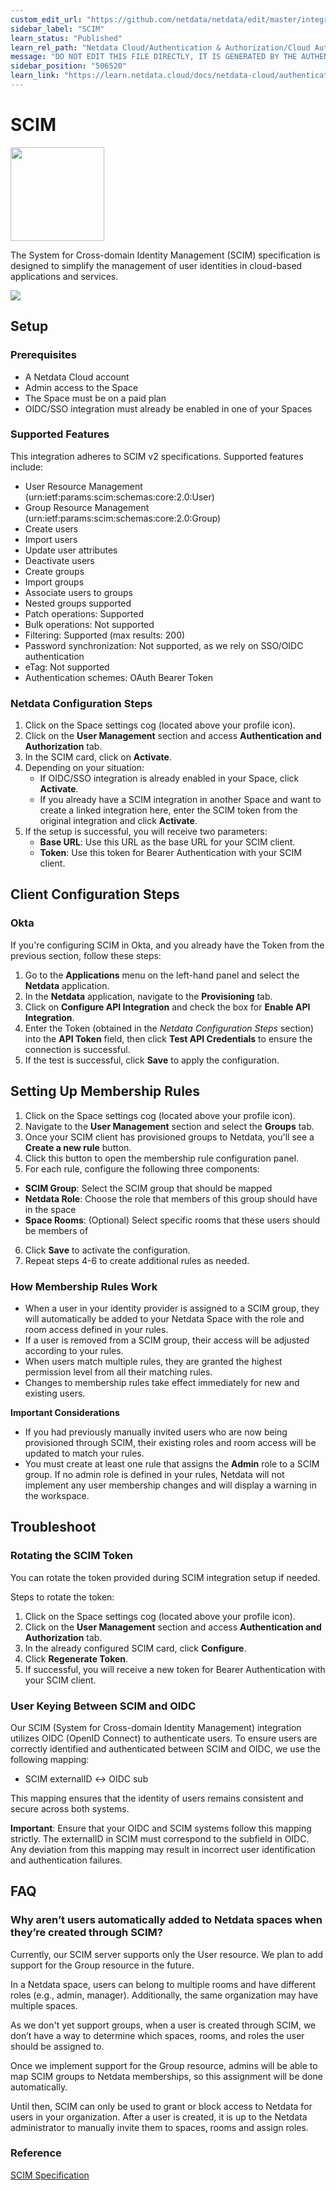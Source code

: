 ```yaml
---
custom_edit_url: "https://github.com/netdata/netdata/edit/master/integrations/cloud-authentication/metadata.yaml"
sidebar_label: "SCIM"
learn_status: "Published"
learn_rel_path: "Netdata Cloud/Authentication & Authorization/Cloud Authentication & Authorization Integrations"
message: "DO NOT EDIT THIS FILE DIRECTLY, IT IS GENERATED BY THE AUTHENTICATION'S metadata.yaml FILE"
sidebar_position: "506520"
learn_link: "https://learn.netdata.cloud/docs/netdata-cloud/authentication-&-authorization/cloud-authentication-&-authorization-integrations/scim"
---
```



# SCIM


<img src="https://netdata.cloud/img/scim.svg" width="150"/>


The System for Cross-domain Identity Management (SCIM) specification is designed to simplify the management of user identities in cloud-based applications and services.


<img src="https://img.shields.io/badge/maintained%20by-Netdata-%2300ab44" />

## Setup

### Prerequisites
- A Netdata Cloud account
- Admin access to the Space
- The Space must be on a paid plan
- OIDC/SSO integration must already be enabled in one of your Spaces

### Supported Features
This integration adheres to SCIM v2 specifications. Supported features include:

- User Resource Management (urn:ietf:params:scim:schemas:core:2.0:User)
- Group Resource Management (urn:ietf:params:scim:schemas:core:2.0:Group)
- Create users
- Import users
- Update user attributes
- Deactivate users
- Create groups
- Import groups
- Associate users to groups
- Nested groups supported
- Patch operations: Supported
- Bulk operations: Not supported
- Filtering: Supported (max results: 200)
- Password synchronization: Not supported, as we rely on SSO/OIDC authentication
- eTag: Not supported
- Authentication schemes: OAuth Bearer Token

### Netdata Configuration Steps
1. Click on the Space settings cog (located above your profile icon).
2. Click on the **User Management** section and access **Authentication and Authorization** tab.
3. In the SCIM card, click on **Activate**.
4. Depending on your situation:
   - If OIDC/SSO integration is already enabled in your Space, click **Activate**.
   - If you already have a SCIM integration in another Space and want to create a linked integration here, enter the SCIM token from the original integration and click **Activate**.
5. If the setup is successful, you will receive two parameters:
   - **Base URL**: Use this URL as the base URL for your SCIM client.
   - **Token**: Use this token for Bearer Authentication with your SCIM client.

## Client Configuration Steps

### Okta
If you're configuring SCIM in Okta, and you already have the Token from the previous section, follow these steps:

1. Go to the **Applications** menu on the left-hand panel and select the **Netdata** application.
2. In the **Netdata** application, navigate to the **Provisioning** tab.
3. Click on **Configure API Integration** and check the box for **Enable API Integration**.
4. Enter the Token (obtained in the *Netdata Configuration Steps* section) into the **API Token** field, then click **Test API Credentials** to ensure the connection is successful.
5. If the test is successful, click **Save** to apply the configuration.

## Setting Up Membership Rules

1. Click on the Space settings cog (located above your profile icon).
2. Navigate to the **User Management** section and select the **Groups** tab.
3. Once your SCIM client has provisioned groups to Netdata, you'll see a **Create a new rule** button.
4. Click this button to open the membership rule configuration panel.
5. For each rule, configure the following three components:
  - **SCIM Group**: Select the SCIM group that should be mapped
  - **Netdata Role**: Choose the role that members of this group should have in the space
  - **Space Rooms**: (Optional) Select specific rooms that these users should be members of
6. Click **Save** to activate the configuration.
7. Repeat steps 4-6 to create additional rules as needed.

### How Membership Rules Work

- When a user in your identity provider is assigned to a SCIM group, they will automatically be added to your Netdata Space with the role and room access defined in your rules.
- If a user is removed from a SCIM group, their access will be adjusted according to your rules.
- When users match multiple rules, they are granted the highest permission level from all their matching rules.
- Changes to membership rules take effect immediately for new and existing users.

**Important Considerations**
- If you had previously manually invited users who are now being provisioned through SCIM, their existing roles and room access will be updated to match your rules.
- You must create at least one rule that assigns the **Admin** role to a SCIM group. If no admin role is defined in your rules, Netdata will not implement any user membership changes and will display a warning in the workspace.

## Troubleshoot

### Rotating the SCIM Token
You can rotate the token provided during SCIM integration setup if needed.

Steps to rotate the token:
1. Click on the Space settings cog (located above your profile icon).
2. Click on the **User Management** section and access **Authentication and Authorization** tab.
3. In the already configured SCIM card, click **Configure**.
4. Click **Regenerate Token**.
5. If successful, you will receive a new token for Bearer Authentication with your SCIM client.

### User Keying Between SCIM and OIDC
Our SCIM (System for Cross-domain Identity Management) integration utilizes OIDC (OpenID Connect) to authenticate users.
To ensure users are correctly identified and authenticated between SCIM and OIDC, we use the following mapping:

- SCIM externalID ↔ OIDC sub

This mapping ensures that the identity of users remains consistent and secure across both systems.

**Important**: Ensure that your OIDC and SCIM systems follow this mapping strictly.
The externalID in SCIM must correspond to the subfield in OIDC. Any deviation from this mapping may result
in incorrect user identification and authentication failures.

## FAQ

### Why aren’t users automatically added to Netdata spaces when they’re created through SCIM?

Currently, our SCIM server supports only the User resource. We plan to add support for the Group resource in the future.

In a Netdata space, users can belong to multiple rooms and have different roles (e.g., admin, manager). Additionally, the same organization may have multiple spaces.

As we don't yet support groups, when a user is created through SCIM, we don’t have a way to determine which spaces, rooms, and roles the user should be assigned to.

Once we implement support for the Group resource, admins will be able to map SCIM groups to Netdata memberships, so this assignment will be done automatically.

Until then, SCIM can only be used to grant or block access to Netdata for users in your organization. After a user is created, it is up to the Netdata administrator to manually invite them to spaces, rooms and assign roles.

### Reference
[SCIM Specification](https://scim.org)


